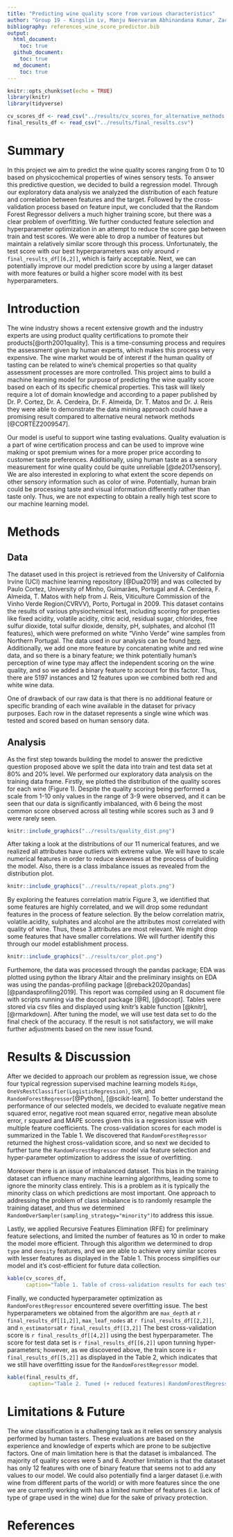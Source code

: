 ```yaml
---
title: "Predicting wine quality score from various characteristics"
author: "Group 19 - Kingslin Lv, Manju Neervaram Abhinandana Kumar, Zack Tang, Paval Levchenko"
bibliography: references_wine_score_predictor.bib
output: 
  html_document: 
    toc: true
  github_document:
    toc: true
  md_document: 
    toc: true
---
```


```r
knitr::opts_chunk$set(echo = TRUE)
library(knitr)
library(tidyverse)

cv_scores_df <- read_csv("../results/cv_scores_for_alternative_methods.csv")
final_results_df <- read_csv("../results/final_results.csv")
```

# Summary

In this project we aim to predict the wine quality scores ranging from 0 to 10 based on physicochemical properties of wines sensory tests. To answer this predictive question, we decided to build a regression model. Through our exploratory data analysis we analyzed the distribution of each feature and correlation between features and the target. Followed by the cross-validation process based on feature input, we concluded that the Random Forest Regressor delivers a much higher training score, but there was a clear problem of overfitting. We further conducted feature selection and hyperparameter optimization in an attempt to reduce the score gap between train and test scores. We were able to drop a number of features but maintain a relatively similar score through this process. Unfortunately, the test score with our best hyperparameters was only around `r final_results_df[[6,2]]`, which is fairly acceptable. Next, we can potentially improve our model prediction score by using a larger dataset with more features or build a higher score model with its best hyperparameters.

# Introduction

The wine industry shows a recent extensive growth and the industry experts are using product quality certifications to promote their products[@orth2001quality]. This is a time-consuming process and requires the assessment given by human experts, which makes this process very expensive. The wine market would be of interest if the human quality of tasting can be related to wine's chemical properties so that quality assessment processes are more controlled. This project aims to build a machine learning model for purpose of predicting the wine quality score based on each of its specific chemical properties. This task will likely require a lot of domain knowledge and according to a paper published by Dr. P. Cortez, Dr. A. Cerdeira, Dr. F. Almeida, Dr. T. Matos and Dr. J. Reis they were able to demonstrate the data mining approach could have a promising result compared to alternative neural network methods [@CORTEZ2009547].

Our model is useful to support wine tasting evaluations. Quality evaluation is a part of wine certification process and can be used to improve wine making or spot premium wines for a more proper price according to customer taste preferences. Additionally, using human taste as a sensory measurement for wine quality could be quite unreliable [@de2017sensory]. We are also interested in exploring to what extent the score depends on other sensory information such as color of wine. Potentially, human brain could be processing taste and visual information differently rather than taste only. Thus, we are not expecting to obtain a really high test score to our machine learning model.

# Methods

## Data

The dataset used in this project is retrieved from the University of California Irvine (UCI) machine learning repository [@Dua2019] and was collected by Paulo Cortez, University of Minho, Guimarães, Portugal and A. Cerdeira, F. Almeida, T. Matos with help from J. Reis, Viticulture Commission of the Vinho Verde Region(CVRVV), Porto, Portugal in 2009. This dataset contains the results of various physiochemical test, including scoring for properties like fixed acidity, volatile acidity, citric acid, residual sugar, chlorides, free sulfur dioxide, total sulfur dioxide, density, pH, sulphates, and alcohol (11 features), which were preformed on white "Vinho Verde" wine samples from Northern Portugal. The data used in our analysis can be found [here](https://archive.ics.uci.edu/ml/datasets/wine+quality). Additionally, we add one more feature by concatenating white and red wine data, and so there is a binary feature; we think potentially human's perception of wine type may affect the independent scoring on the wine quality, and so we added a binary feature to account for this factor. Thus, there are 5197 instances and 12 features upon we combined both red and white wine data. 

One of drawback of our raw data is that there is no additional feature or specific branding of each wine available in the dataset for privacy purposes. Each row in the dataset represents a single wine which was tested and scored based on human sensory data.

## Analysis

As the first step towards building the model to answer the predictive question proposed above we split the data into train and test data set at 80% and 20% level. We performed our exploratory data analysis on the training data frame. Firstly, we plotted the distribution of the quality scores for each wine (Figure 1). Despite the quality scoring being performed a scale from 1-10 only values in the range of 3-9 were observed, and it can be seen that our data is significantly imbalanced, with 6 being the most common score observed across all testing while scores such as 3 and 9 were rarely seen.

```r
knitr::include_graphics("../results/quality_dist.png")
```

After taking a look at the distributions of our 11 numerical features, and we realized all attributes have outliers with extreme value. We will have to scale numerical features in order to reduce skewness at the process of building the model. Also, there is a class imbalance issues as revealed from the distribution plot.

```r
knitr::include_graphics("../results/repeat_plots.png")
```

By exploring the features correlation matrix Figure 3, we identified that some features are highly correlated, and we will drop some redundant features in the process of feature selection. By the below correlation matrix, volatile.acidity, sulphates and alcohol are the attributes most correlated with quality of wine. Thus, these 3 attributes are most relevant. We might drop some features that have smaller correlations. We will further identify this through our model establishment process.

```r
knitr::include_graphics("../results/cor_plot.png")
```

Furthemore, the data was processed through the pandas package; EDA was plotted using python the library Altair and the preliminary insights on EDA was using the pandas-profiling package [@reback2020pandas] [@pandasprofiling2019]. This report was compiled using an R document file with scripts running via the docopt package [@R], [@docopt]. Tables were stored via csv files and displayed using knitr's kable function [@knitr], [@rmarkdown]. After tuning the model, we will use test data set to do the final check of the accuracy. If the result is not satisfactory, we will make further adjustments based on the new issue found.

# Results & Discussion

After we decided to approach our problem as regression issue, we chose four typical regression supervised machine learning models `Ridge`, `OneVsRestClassifier(LogisticRegression)`, `SVR`, and `RandomForestRegressor`[@Python], [@scikit-learn]. To better understand the performance of our selected models, we decided to evaluate negative mean squared error, negative root mean squared error, negative mean absolute error, r squared and MAPE scores given this is a regression issue with multiple feature coefficients. The cross-validation scores for each model is summarized in the Table 1. We discovered that `RandomForestRegressor` returned the highest cross-validation score, and so next we decided to further tune the `RandomForestRegressor` model via feature selection and hyper-parameter optimization to address the issue of overfitting.

Moreover there is an issue of imbalanced dataset. This bias in the training dataset can influence many machine learning algorithms, leading some to ignore the minority class entirely. This is a problem as it is typically the minority class on which predictions are most important. One approach to addressing the problem of class imbalance is to randomly resample the training dataset, and thus we determined `RandomOverSampler(sampling_strategy="minority")`to address this issue. 

Lastly, we applied Recursive Features Elimination (RFE) for preliminary feature selections, and limited the number of features as 10 in order to make the model more efficient. Through this algorithm we determined to drop `type` and `density` features, and we are able to achieve very similar scores with lesser features as displayed in the Table 1. This process simplifies our model and it's cost-efficient for future data collection.

```r
kable(cv_scores_df,
      caption="Table 1. Table of cross-validation results for each tested model")
```

Finally, we conducted hyperparameter optimization as `RandomForestRegressor` encountered severe overfitting issue. The best hyperparameters we obtained from the algorithm are `max_depth` at `r final_results_df[[1,2]]`, `max_leaf_nodes` at `r final_results_df[[2,2]]`, and `n_estimators`at `r final_results_df[[3,2]]` The best cross-validation score is `r final_results_df[[4,2]]` using the best hyperparameter. The score for test data set is `r final_results_df[[6,2]]` upon tunning hyper-parameters; however, as we discovered above, the train score is `r final_results_df[[5,2]]` as displayed in the Table 2, which indicates that we still have overfitting issue for the `RandomForestRegressor` model.

```r
kable(final_results_df,
       caption="Table 2. Tuned (+ reduced features) RandomForestRegressor model test results.")
```

# Limitations & Future

The wine classification is a challenging task as it relies on sensory analysis performed by human tasters. These evaluations are based on the experience and knowledge of experts which are prone to be subjective factors. One of main limitation here is that the dataset is imbalanced. The majority of quality scores were 5 and 6. Another limitation is that the dataset has only 12 features with one of binary feature that seems not to add any values to our model. We could also potentially find a larger dataset (i.e.with wine from different parts of the world) or with more features since the one we are currently working with has a limited number of features (i.e. lack of type of grape used in the wine) due for the sake of privacy protection.

# References
